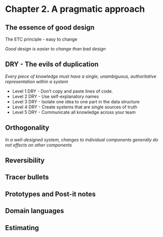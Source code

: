# Chapter 2. A pragmatic approach

## The essence of good design

The ETC principle - easy to change

*Good design is easier to change than bad design*

## DRY - The evils of duplication

*Every piece of knowledge must have a single, unambiguous, authoritative representation within a system*

- Level 1 DRY - Don't copy and paste lines of code. 
- Level 2 DRY - Use self-explanatory names
- Level 3 DRY - Isolate one idea to one part in the data structure
- Level 4 DRY - Create systems that are single sources of truth
- Level 5 DRY - Communicate all knowledge across your team

## Orthogonality

*In a well-designed system, changes to individual components generally do not effects on other components*

## Reversibility

## Tracer bullets

## Prototypes and Post-it notes

## Domain languages

## Estimating




